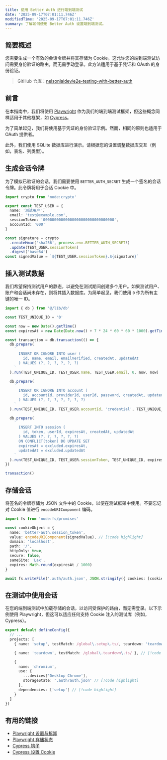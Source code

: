 ```yaml
---
title: 使用 Better Auth 进行端到端测试
date: '2025-09-17T07:01:11.746Z'
modifiedTime: '2025-09-17T07:01:11.746Z'
summary: 了解如何使用 Better Auth 设置端到端测试。
---
```


## 简要概述

您需要生成一个有效的会话令牌并将其存储为 Cookie。这允许您的端到端测试访问需要身份验证的路由，而无需手动登录。此方法适用于基于凭证和 OAuth 的身份验证。

> GitHub 仓库：[nelsonlaidev/e2e-testing-with-better-auth](https://github.com/nelsonlaidev/e2e-testing-with-better-auth)

## 前言

在本指南中，我们将使用 [Playwright](https://playwright.dev/) 作为我们的端到端测试框架，但这些概念同样适用于其他框架，如 [Cypress](https://www.cypress.io/)。

为了简单起见，我们将使用基于凭证的身份验证示例。然而，相同的原则也适用于 OAuth 提供者。

此外，我们使用 SQLite 数据库进行演示。请根据您的设置调整数据库交互（例如，表名、列类型）。

## 生成会话令牌

为了模拟已验证的会话，我们需要使用 `BETTER_AUTH_SECRET` 生成一个签名的会话令牌。此令牌将用于会话 Cookie 中。

```ts
import crypto from 'node:crypto'

export const TEST_USER = {
  name: '测试用户',
  email: 'test@example.com',
  sessionToken: '00000000000000000000000000000000',
  accountId: '000'
}

const signature = crypto
  .createHmac('sha256', process.env.BETTER_AUTH_SECRET!)
  .update(TEST_USER.sessionToken)
  .digest('base64')
const signedValue = `${TEST_USER.sessionToken}.${signature}`
```

## 插入测试数据

我们希望保持测试用户的静态，以避免在测试期间创建多个用户。如果测试用户、账户和会话尚未存在，则将其插入数据库。为简单起见，我们使用 `0` 作为所有主键的唯一 ID。

```ts
import { db } from '@/lib/db'

const TEST_UNIQUE_ID = '0'

const now = new Date().getTime()
const expiresAt = new Date(Date.now() + 7 * 24 * 60 * 60 * 1000).getTime() // 7 天

const transaction = db.transaction(() => {
  db.prepare(
    `
      INSERT OR IGNORE INTO user (
        id, name, email, emailVerified, createdAt, updatedAt
      ) VALUES (?, ?, ?, ?, ?, ?)
    `
  ).run(TEST_UNIQUE_ID, TEST_USER.name, TEST_USER.email, 0, now, now)

  db.prepare(
    `
      INSERT OR IGNORE INTO account (
        id, accountId, providerId, userId, password, createdAt, updatedAt
      ) VALUES (?, ?, ?, ?, ?, ?, ?)
    `
  ).run(TEST_UNIQUE_ID, TEST_USER.accountId, 'credential', TEST_UNIQUE_ID, 'password_hash', now, now)

  db.prepare(
    `
      INSERT INTO session (
        id, token, userId, expiresAt, createdAt, updatedAt
      ) VALUES (?, ?, ?, ?, ?, ?)
      ON CONFLICT(token) DO UPDATE SET
      expiresAt = excluded.expiresAt,
      updatedAt = excluded.updatedAt
    `
  ).run(TEST_UNIQUE_ID, TEST_USER.sessionToken, TEST_UNIQUE_ID, expiresAt, now, now)
})

transaction()
```

## 存储会话

将签名的令牌存储为 JSON 文件中的 Cookie，以便在测试框架中使用。不要忘记对 Cookie 值进行 `encodeURIComponent` 编码。

```ts
import fs from 'node:fs/promises'

const cookieObject = {
  name: 'better-auth.session_token',
  value: encodeURIComponent(signedValue), // [!code highlight]
  domain: 'localhost',
  path: '/',
  httpOnly: true,
  secure: false,
  sameSite: 'Lax',
  expires: Math.round(expiresAt / 1000)
}

await fs.writeFile('.auth/auth.json', JSON.stringify({ cookies: [cookieObject], origins: [] }, null, 2))
```

## 在测试中使用会话

在您的端到端测试中加载存储的会话，以访问受保护的路由，而无需登录。以下示例使用 Playwright，但这可以适应任何支持 Cookie 注入的测试库（例如，Cypress）。

```ts title='playwright.config.ts'
export default defineConfig({
  // ...
  projects: [
    { name: 'setup', testMatch: /global\.setup\.ts/, teardown: 'teardown' }, // [!code highlight]

    { name: 'teardown', testMatch: /global\.teardown\.ts/ }, // [!code highlight]

    {
      name: 'chromium',
      use: {
        ...devices['Desktop Chrome'],
        storageState: '.auth/auth.json' // [!code highlight]
      },
      dependencies: ['setup'] // [!code highlight]
    }
  ]
})
```

## 有用的链接

- [Playwright 设置与拆卸](https://playwright.dev/docs/test-global-setup-teardown)
- [Playwright 存储状态](https://playwright.dev/docs/auth#reuse-authentication-in-other-scenarios)
- [Cypress 钩子](https://docs.cypress.io/app/core-concepts/writing-and-organizing-tests#Hooks)
- [Cypress 设置 Cookie](https://docs.cypress.io/api/commands/setcookie)
